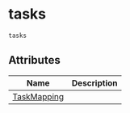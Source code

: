 # tasks { #kimmdy.tasks }

`tasks`

## Attributes

| Name | Description |
| --- | --- |
| [TaskMapping](#kimmdy.tasks.TaskMapping) |  |